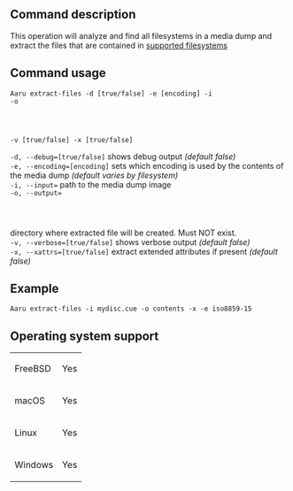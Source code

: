 ==Command description==
This operation will analyze and find all filesystems in a media dump and extract the files that are contained in [[Filesystems-recognized-by-Aaru.md|supported filesystems]]

==Command usage==
<code>Aaru extract-files -d [true/false] -e [encoding] -i <dump> -o <output> -v [true/false] -x [true/false]</code> 

<code>-d, --debug=[true/false]</code> shows debug output ''(default false)''<br />
<code>-e, --encoding=[encoding]</code> sets which encoding is used by the contents of the media dump ''(default varies by filesystem)''<br />
<code>-i, --input=<dump></code> path to the media dump image<br />
<code>-o, --output=<output></code> directory where extracted file will be created. Must NOT exist.<br />
<code>-v, --verbose=[true/false]</code> shows verbose output ''(default false)''<br />
<code>-x, --xattrs=[true/false]</code> extract extended attributes if present ''(default false)''<br />

==Example==
<code>Aaru extract-files -i mydisc.cue -o contents -x -e iso8859-15</code>

==Operating system support==
{|
| FreeBSD
| Yes
|-
| macOS
| Yes
|-
| Linux
| Yes
|-
| Windows
| Yes
|}
